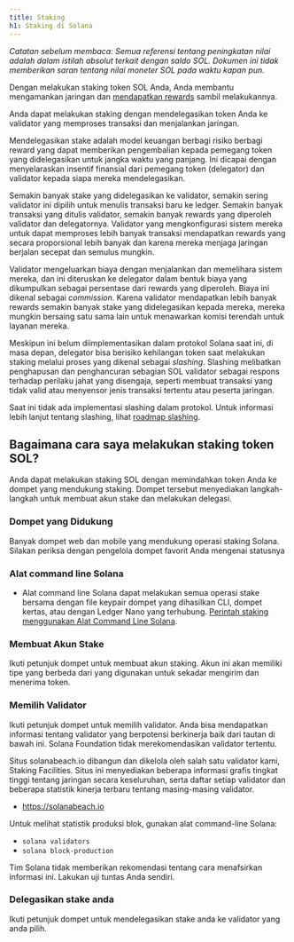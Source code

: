 ```yaml
---
title: Staking
h1: Staking di Solana
---
```


_Catatan sebelum membaca: Semua referensi tentang peningkatan nilai adalah dalam
istilah absolut terkait dengan saldo SOL. Dokumen ini tidak memberikan saran
tentang nilai moneter SOL pada waktu kapan pun._

Dengan melakukan staking token SOL Anda, Anda membantu mengamankan jaringan dan
[mendapatkan rewards](https://docs.anza.xyz/implemented-proposals/staking-rewards)
sambil melakukannya.

Anda dapat melakukan staking dengan mendelegasikan token Anda ke validator yang
memproses transaksi dan menjalankan jaringan.

Mendelegasikan stake adalah model keuangan berbagi risiko berbagi reward yang
dapat memberikan pengembalian kepada pemegang token yang didelegasikan untuk
jangka waktu yang panjang. Ini dicapai dengan menyelaraskan insentif finansial
dari pemegang token (delegator) dan validator kepada siapa mereka
mendelegasikan.

Semakin banyak stake yang didelegasikan ke validator, semakin sering validator
ini dipilih untuk menulis transaksi baru ke ledger. Semakin banyak transaksi
yang ditulis validator, semakin banyak rewards yang diperoleh validator dan
delegatornya. Validator yang mengkonfigurasi sistem mereka untuk dapat memproses
lebih banyak transaksi mendapatkan rewards yang secara proporsional lebih banyak
dan karena mereka menjaga jaringan berjalan secepat dan semulus mungkin.

Validator mengeluarkan biaya dengan menjalankan dan memelihara sistem mereka,
dan ini diteruskan ke delegator dalam bentuk biaya yang dikumpulkan sebagai
persentase dari rewards yang diperoleh. Biaya ini dikenal sebagai _commission_.
Karena validator mendapatkan lebih banyak rewards semakin banyak stake yang
didelegasikan kepada mereka, mereka mungkin bersaing satu sama lain untuk
menawarkan komisi terendah untuk layanan mereka.

Meskipun ini belum diimplementasikan dalam protokol Solana saat ini, di masa
depan, delegator bisa berisiko kehilangan token saat melakukan staking melalui
proses yang dikenal sebagai _slashing_. Slashing melibatkan penghapusan dan
penghancuran sebagian SOL validator sebagai respons terhadap perilaku jahat yang
disengaja, seperti membuat transaksi yang tidak valid atau menyensor jenis
transaksi tertentu atau peserta jaringan.

Saat ini tidak ada implementasi slashing dalam protokol. Untuk informasi lebih
lanjut tentang slashing, lihat
[roadmap slashing](https://docs.anza.xyz/proposals/optimistic-confirmation-and-slashing#slashing-roadmap).

## Bagaimana cara saya melakukan staking token SOL?

Anda dapat melakukan staking SOL dengan memindahkan token Anda ke dompet yang
mendukung staking. Dompet tersebut menyediakan langkah-langkah untuk membuat
akun stake dan melakukan delegasi.

### Dompet yang Didukung

Banyak dompet web dan mobile yang mendukung operasi staking Solana. Silakan
periksa dengan pengelola dompet favorit Anda mengenai statusnya

### Alat command line Solana

- Alat command line Solana dapat melakukan semua operasi stake bersama dengan
  file keypair dompet yang dihasilkan CLI, dompet kertas, atau dengan Ledger
  Nano yang terhubung.
  [Perintah staking menggunakan Alat Command Line Solana](https://docs.anza.xyz/cli/examples/delegate-stake).

### Membuat Akun Stake

Ikuti petunjuk dompet untuk membuat akun staking. Akun ini akan memiliki tipe
yang berbeda dari yang digunakan untuk sekadar mengirim dan menerima token.

### Memilih Validator

Ikuti petunjuk dompet untuk memilih validator. Anda bisa mendapatkan informasi
tentang validator yang berpotensi berkinerja baik dari tautan di bawah ini.
Solana Foundation tidak merekomendasikan validator tertentu.

Situs solanabeach.io dibangun dan dikelola oleh salah satu validator kami,
Staking Facilities. Situs ini menyediakan beberapa informasi grafis tingkat
tinggi tentang jaringan secara keseluruhan, serta daftar setiap validator dan
beberapa statistik kinerja terbaru tentang masing-masing validator.

- https://solanabeach.io

Untuk melihat statistik produksi blok, gunakan alat command-line Solana:

- `solana validators`
- `solana block-production`

Tim Solana tidak memberikan rekomendasi tentang cara menafsirkan informasi ini.
Lakukan uji tuntas Anda sendiri.

### Delegasikan stake anda

Ikuti petunjuk dompet untuk mendelegasikan stake anda ke validator yang anda
pilih.
